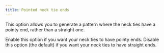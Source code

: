 ```yaml
---
title: Pointed neck tie ends
---
```


This option allows you to generate a pattern where the neck ties have a pointy end, rather than a straight one.

Enable this option if you want your neck ties to have pointy ends.
Disable this option (the default) if you want your neck ties to have straight ends.
